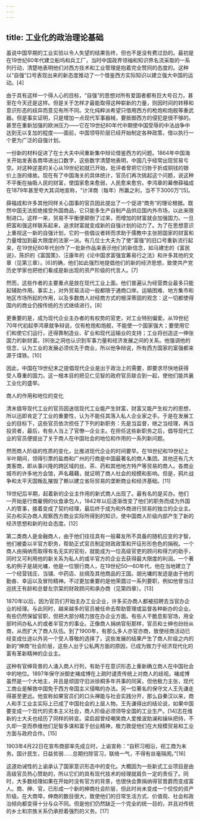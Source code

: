 ```yaml
---
---
---
```

title: 工业化的政治理论基础
---



虽说中国早期的工业实验以令人失望的结果告终，但也不是没有费过劲的。最初是在19世纪60年代建立船坞和兵工厂，当时中国政界领袖和知识界名流采取的一系列行动，清楚地表明他们对西方技术和工业管理是抱着完全赞同的态度的。这种以“自强”口号表现出来的新态度推动了一个借鉴西方实际知识以建立强大中国的运动。[4]

由于具有这样一个得人心的目标，“自强”的思想对所有爱国者都有巨大号召力，甚至在今天还是这样。但是关于怎样才最能取得这种崭新的力量，则因时间的转移和意识形态的歧异而意见有所不同。文化纯粹派希望只借用西方的枪炮和炮舰等重武器。但是事实证明，只是增加一点现代军事器械，要抵御西方的侵犯是很不够的。甚至在重新加强的欧洲压力——它在19世纪80年代中期使中国受辱的中法战争中达到无以复加的程度——面前，中国领导阶层已经开始制定各种政策，借以执行一个更为广泛的自强计划。

一份新的材料促进了在士大夫中间重新集中辩论借鉴西方的问题。1864年中国海关开始发表各商埠进出口数字，这些数字清楚地表明，中国几乎经常出现贸易亏空。对这种逆差的关心从19世纪初就已开始，批评者曾把它归咎于折成铜钱的银价上涨的缘故。现在有了中国海关的具体统计，官员们再次挑起这个问题，说这种不平衡在抽吸人民的财富，使国家愈来愈弱，人民愈来愈穷。李鸿章的幕僚薛福成在1879年甚至夸大其词地宣称，“计洋商（每年）所赢之利，当不下3000万”[5]。

薛福成和许多其他同样关心国事的官员因此提出了一个促进“商务”的理论根据。既然中国无法拒绝接受外国商品，它只能多生产自制产品供应国内外市场，以此来限制进口。这样一来，贸易不平衡便颠倒了过来，而增加的财富就会加强国力。一旦把富和强这样联系起来，追求财富就变成新的自强计划的动力了。为了在思想意识上重视这一新的自强计划，它的一些倡议者转而求助于儒教中主张把国家的财富和力量增加到最大限度的法家一派。有几位士大夫为了使“富强”的旧口号重新流行起来，在19世纪80年代创作了一批新作品来表示他们的新信念，如马建忠的《富民说》、陈炽的《富国策》、汪康年的《论中国求富强宜筹易行之法》和许多其他的文章（见第三章）。[6]的确，他们如此强烈地提倡他们的新的经济思想，致使共产党历史学家也把他们看成是新出现的资产阶级的代言人。[7]

然而，这些作者的主要重点是放在现代工业上面。他们普遍认为经营商业最多只能起辅助作用。事实上，对外贸易活动一般都限于通商口岸。运输困难、地方集市和地区市场所起的作用，以及多数商人对经商方式的根深蒂固的观念：这一切都使得国内的商业仍按传统的方式继续进行。[8]

更重要的是，成为现代企业主办者的有权势的官吏，对工业特别偏爱。从19世纪70年代初起李鸿章就争辩说，仅有枪炮和炮舰，不能使一个国家强大；要使用它们和使它们运行，还得靠制造业、矿业和现代运输业的支持；工业将创造这一伸张国力的新财富。[9]张之洞也认识到军事力量和经济发展之间的关系。他强调他的信念，认为工业的发展必须优先于商业，所以他争辩说，所有西方国家的富强都来源于煤铁。[10]

因此，中国在19世纪末之提倡现代企业是出于政治上的需要，即要求尽快地获得受人尊重的国力。这一根本目的把见仁见智的政府官员联合到一起，使他们能共襄工业化的盛举。





商人的作用和地位的变化

清末倡导现代工业的官员因迷信现代工业能产生财富，财富又能产生权力的思想，所以迅即肯定了工业的重要性，认为不能任其落入私人企业家之手。于是在发展工业的目标下，这些官员依次担任了下列的新职务：先是当监督，继之当经理，再当投资者，最后，有些人当上了官僚—企业主。在担任这些新职务之后，倡导现代工业的官员便提出了关于商人在中国社会的地位和作用的一系列新问题。

然而商人阶级的性质的变化，比推进现代企业的时间要早。在18世纪和19世纪上半叶期间，领得引票的盐商和广州的行商是中国最著名的商人集团。其他还有几大类客商，即从事兴隆的跨区域的丝、茶、药和其他地方特产等贸易的商人。各商业城市的许多地方会馆，声名藉藉，就证明了商人社会的规模和影响。但是，鸦片战争和太平天国叛乱摧毁了赖以建立省际贸易的垄断商业和经济基础。[11]

19世纪后半期，起着新的企业主作用的新式商人出现了。最有名的是买办。他们一开始是行商雇佣的伙食承包人，1842年以后逐渐改变了他们的职务而成为外国人的管事，接着变成了契约经理，最后终于成为和外商进行贸易的独立的企业主。买办和买办商人观察西方商业实际所得到的知识，使中国商人阶级内部产生了新的经济思想和新的社会态度。[12]

第二类商人是金融商人，由于他们往往具有一般幕友所不具备的随机应变的才智，他们被委以半官方职务，帮助正式官员制定财政政策和开征形形色色的捐税。一个商人由捐纳而取得有名无实的官衔，就能成为一位高级官吏的顾问和得力的助手，同时又可利用他的新关系为私人的或半官方的企业去获得最大限度的利润。一个著名的例子是胡光墉，他是一位银行商人，在19世纪50—60年代，他在当地建立了一个经营钱庄、当铺、中药店、丝绸及其他商品的王国。胡光墉的发迹是由于他的勤奋、幸运以及冒险精神。不过更加重要的是他荣麿过一系列要职，例如他曾当过巡抚王有龄和总督左宗棠的财政顾问和承办商（见第四章）。[13]

1870年以后，因为官员们开始主办工业企业，许多买办商人都被招聘去当官办企业的经理。与此同时，越来越多的官员被任命去帮助管理或监督各种新办的企业。有些仍然保留官职，但把大部分精力放在办企业方面。有些人干脆息影官场，用全部时间办私人的或者半官方的事业。正像商人捐纳官衔那样，官员和士绅也纷纷从商，从而扩大了商人队伍。到了1900年，有那么多人亦官亦商，致使经商活动已经变成仕途以外另一个受人尊敬的选择了。这些发展的结果产生了商人阶级之内的新的“绅商”社会阶层，这些人出于公私两方面的原因，已成为致力于经济现代化的富有革新精神的企业主。

这种有官绅背景的人涌入商人行列，有助于在意识形态上重新确立商人在中国社会中的地位。1897年保守派御史褚成博在上疏时谴责传统上对商人的歧视。褚成博虽然是一个大地主，并且是顽固守旧派徐桐多年共事的同寅，但他极力主张，现代工商业是解救中国免于西方帝国主义侵略的办法。另一位著名的保守文人王先谦走得甚至更远。他宣称如果官员们的口头禅能与社会实践分开，那么自秦汉以来，商人和手工业主实际上已成了中国社会的上层人物。王先谦得出的结论说，如果中国要变成一个现代的资本主义社会，商人阶级必须领导全国的工业生产。[14]志在维新的士大夫也经历了同样的转变。梁启超曾经嘲笑商人爱推波助澜和操纵把持，不久却一变而恭维他们足智多谋和富于创业精神，极力敦促他们在大规模贸易和工业方面与政府合作。[15]

1903年4月22日在宣布商部率先成立时，上谕宣称：“自积习相沿，视工商为末务。国计民生，日益贫弱……总期扫除官习，联络一气，不得有丝毫隔阂。”[16]

这道劝诫性的上谕承认了国家意识形态中的变化。大概因为一些新式工业项目是由高级官员热心赞助的，所以它们的具有现代技术的经理就肩负一定的责任了。同时，大多数经理如果在开始时没有官方的背景，也很快会靠捐纳得官晋爵而变成富人。商、绅、官，已形成一个新的绅商社会阶层，但此时尚未变成一个佼佼的资产阶级。在大商埠，绅商的数目很大，致使他们的日常生活方式、价值观、社会和政治倾向都变得十分与众不同。但是他们仍然缺乏一个完全的统一目的，并且对传统的乡土和宗族关系仍承担着强烈的义务。[17]